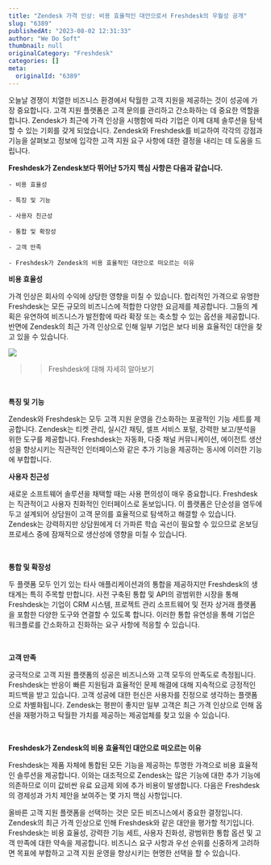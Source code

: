 ```yaml
---
title: "Zendesk 가격 인상: 비용 효율적인 대안으로서 Freshdesk의 우월성 공개"
slug: "6389"
publishedAt: "2023-08-02 12:31:33"
author: "We Do Soft"
thumbnail: null
originalCategory: "Freshdesk"
categories: []
meta:
  originalId: "6389"
---
```


오늘날 경쟁이 치열한 비즈니스 환경에서 탁월한 고객 지원을 제공하는 것이 성공에 가장 중요합니다. 고객 지원 플랫폼은 고객 문의를 관리하고 간소화하는 데 중요한 역할을 합니다. Zendesk가 최근에 가격 인상을 시행함에 따라 기업은 이제 대체 솔루션을 탐색할 수 있는 기회를 갖게 되었습니다. Zendesk와 Freshdesk를 비교하여 각각의 강점과 기능을 살펴보고 정보에 입각한 고객 지원 요구 사항에 대한 결정을 내리는 데 도움을 드립니다.

**Freshdesk가 Zendesk보다 뛰어난 5가지 핵심 사항은 다음과 같습니다.**

 	- 비용 효율성

 	- 특징 및 기능

 	- 사용자 친근성

 	- 통합 및 확장성

 	- 고객 만족

 	- Freshdesk가 Zendesk의 비용 효율적인 대안으로 떠오르는 이유

**비용 효율성**

가격 인상은 회사의 수익에 상당한 영향을 미칠 수 있습니다. 합리적인 가격으로 유명한 Freshdesk는 모든 규모의 비즈니스에 적합한 다양한 요금제를 제공합니다. 그들의 계획은 유연하여 비즈니스가 발전함에 따라 확장 또는 축소할 수 있는 옵션을 제공합니다. 반면에 Zendesk의 최근 가격 인상으로 인해 일부 기업은 보다 비용 효율적인 대안을 찾고 있을 수 있습니다. 

![](https://media.licdn.com/dms/image/D5612AQFtpgGr8m7XKw/article-inline_image-shrink_1500_2232/0/1690423559842?e=1696464000&v=beta&t=bYXVbRS0FxVN52s2UI1ekuMCSBUtXGK38l_xEFO1F8Y)

>> Freshdesk에 대해 자세히 알아보기

​

**특징 및 기능**

Zendesk와 Freshdesk는 모두 고객 지원 운영을 간소화하는 포괄적인 기능 세트를 제공합니다. Zendesk는 티켓 관리, 실시간 채팅, 셀프 서비스 포털, 강력한 보고/분석을 위한 도구를 제공합니다. Freshdesk는 자동화, 다중 채널 커뮤니케이션, 에이전트 생산성을 향상시키는 직관적인 인터페이스와 같은 추가 기능을 제공하는 동시에 이러한 기능에 부합합니다. 

**사용자 친근성**

새로운 소프트웨어 솔루션을 채택할 때는 사용 편의성이 매우 중요합니다. Freshdesk는 직관적이고 사용자 친화적인 인터페이스로 돋보입니다. 이 플랫폼은 단순성을 염두에 두고 설계되어 상담원이 고객 문의를 효율적으로 탐색하고 해결할 수 있습니다. Zendesk는 강력하지만 상담원에게 더 가파른 학습 곡선이 필요할 수 있으므로 온보딩 프로세스 중에 잠재적으로 생산성에 영향을 미칠 수 있습니다.

​

**통합 및 확장성**

두 플랫폼 모두 인기 있는 타사 애플리케이션과의 통합을 제공하지만 Freshdesk의 생태계는 특히 주목할 만합니다. 사전 구축된 통합 및 API의 광범위한 시장을 통해 Freshdesk는 기업이 CRM 시스템, 프로젝트 관리 소프트웨어 및 전자 상거래 플랫폼을 포함한 다양한 도구와 연결할 수 있도록 합니다. 이러한 통합 유연성을 통해 기업은 워크플로를 간소화하고 진화하는 요구 사항에 적응할 수 있습니다. 

​

**고객 만족**

궁극적으로 고객 지원 플랫폼의 성공은 비즈니스와 고객 모두의 만족도로 측정됩니다. Freshdesk는 반응이 빠른 지원팀과 효율적인 문제 해결에 대해 지속적으로 긍정적인 피드백을 받고 있습니다. 고객 성공에 대한 헌신은 사용자를 진정으로 생각하는 플랫폼으로 차별화됩니다. Zendesk는 평판이 좋지만 일부 고객은 최근 가격 인상으로 인해 옵션을 재평가하고 탁월한 가치를 제공하는 제공업체를 찾고 있을 수 있습니다. 

​

**Freshdesk가 Zendesk의 비용 효율적인 대안으로 떠오르는 이유**

Freshdesk는 제품 자체에 통합된 모든 기능을 제공하는 투명한 가격으로 비용 효율적인 솔루션을 제공합니다. 이와는 대조적으로 Zendesk는 많은 기능에 대한 추가 기능에 의존하므로 이미 값비싼 유료 요금제 외에 추가 비용이 발생합니다. 다음은 Freshdesk의 경제성과 가치 제안을 보여주는 몇 가지 핵심 사항입니다.

올바른 고객 지원 플랫폼을 선택하는 것은 모든 비즈니스에서 중요한 결정입니다. Zendesk의 최근 가격 인상으로 인해 Freshdesk와 같은 대안을 평가할 적기입니다. Freshdesk는 비용 효율성, 강력한 기능 세트, 사용자 친화성, 광범위한 통합 옵션 및 고객 만족에 대한 약속을 제공합니다. 비즈니스 요구 사항과 우선 순위를 신중하게 고려하면 목표에 부합하고 고객 지원 운영을 향상시키는 현명한 선택을 할 수 있습니다.
